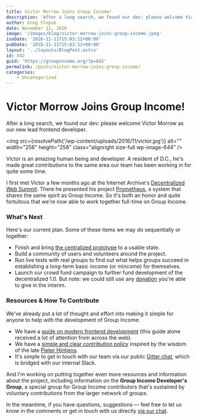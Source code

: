 ```yaml
---
title: Victor Morrow Joins Group Income!
description: 'After a long search, we found our dev: please welcome Victor Morrow as our new lead frontend developer. Victor is an amazing human being and developer...'
author: Greg Slepak
date: November 11, 2016
image: '/images/blog/victor-morrow-joins-group-income.jpeg'
isoDate: '2016-11-11T15:03:12+00:00'
pubDate: '2016-11-11T15:03:12+00:00'
layout: '../layouts/BlogPost.astro'
id: 642
guid: 'https://groupincome.org/?p=642'
permalink: /posts/victor-morrow-joins-group-income/
categories:
    - Uncategorized
---
```


# Victor Morrow Joins Group Income!

After a long search, we found our dev: please welcome Victor Morrow as our new lead frontend developer.

<img src={resolvePath('/wp-content/uploads/2016/11/victor.jpg')} alt="" width="256" height="256" class="alignright size-full wp-image-644" />

Victor is an amazing human being and developer. A resident of D.C., he's made great contributions to the same area our team has been working in for quite some time.

I first met Victor a few months ago at the Internet Archive's [Decentralized Web Summit](http://www.decentralizedweb.net). There he presented his project [Prometheus](http://prometheus.network), a system that shares the same spirit as Group Income. So it's both an honor and quite fortuitous that we're now able to work together full-time on Group Income.

### What's Next

Here's our current plan. Some of these items we may do sequentially or together:

- Finish and bring [the centralized prototype](https://github.com/okTurtles/group-income-simple) to a usable state.
- Build a community of users and volunteers around the project.
- Run live tests with real groups to find out what helps groups succeed in establishing a long-term basic income (or mincome) for themselves.
- Launch our crowd fund campaign to further fund development of the decentralized 1.0. But note: we could still use any [donation](https://groupincome.org/donate/) you're able to give in the interim.

### Resources & How To Contribute

We've already put a lot of thought and effort into making it simple for anyone to help with the development of Group Income:

- We have a [guide on modern frontend development](https://github.com/okTurtles/group-income-simple/blob/master/docs/Getting-Started-frontend.md) (this guide alone received a lot of attention from across the web).
- We have a [simple and clear contribution policy](https://github.com/okTurtles/group-income-simple/blob/master/CONTRIBUTING.md) inspired by the wisdom of the late [Pieter Hintjens](https://twitter.com/hintjens).
- It's simple to get in touch with our team via our public [Gitter chat](https://gitter.im/okTurtles/group-income), which is bridged with our internal Slack.

And I'm working on putting together even more resources and information about the project, including information on the **Group Income Developer's Group**, a special group for Group Income contributors that's sustained by voluntary contributions from the larger network of groups.

In the meantime, if you have questions, suggestions — feel free to let us know in the comments or get in touch with us directly [via our chat](https://gitter.im/okTurtles/group-income).
